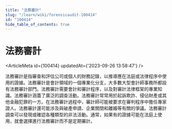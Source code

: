 ```yaml
---
title: "法務審計"
slug: "/learn/wiki/forensicaudit-100414"
id: "100414"
hide_table_of_contents: true
---
```



# 法務審計

<ArticleMeta id={100414} updatedAt={'2023-09-26 13:58:47'} />
<div className='border-solid border-b border-t-0 my-4 border-[var(--ifm-color-gray-300)]' />

法務審計是指審查和評估公司或個人的財務記錄，以推導應在法庭或法律程序中使用的證據。法務審計是會計領域的一個專業化分支，大多數大型會計師事務所都設有法務審計部門。法務審計需要會計和審計程序，以及對審計法律框架的專業知識。法務審計涵蓋了廣泛的調查活動。法務審計常常用於起訴欺詐、侵佔財產或其他金融犯罪的一方。在法務審計過程中，審計師可能被要求在審判程序中擔任專家證人。法務審計還可能涉及與破產申請、企業關閉和離婚等有關的爭議。法務審計調查可以發現或確認各種類型的非法活動。通常，如果有的證據可能在法庭上使用，就會選擇進行法務審計而不是定期審計。
